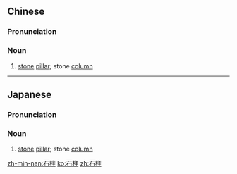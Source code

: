 ==Chinese==
{{zh-forms}}

===Pronunciation===
{{zh-pron
|m=shízhù
|h=pfs=sa̍k-chhû
|mn=chio̍h-thiāu
|cat=n
}}

===Noun===
{{zh-noun}}

# [[stone]] [[pillar]]; stone [[column]]

----

==Japanese==
{{ja-kanjitab|せき|ちゅう|yomi=o}}

===Pronunciation===
{{ja-pron|せきちゅう|y=o}}

===Noun===
{{ja-noun|せきちゅう}}

# [[stone]] [[pillar]]; stone [[column]]

[[zh-min-nan:石柱]]
[[ko:石柱]]
[[zh:石柱]]